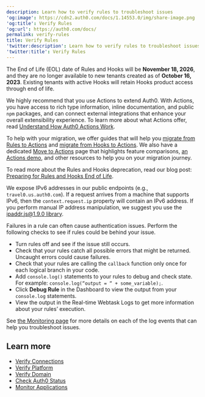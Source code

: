 ```yaml
---
description: Learn how to verify rules to troubleshoot issues
'og:image': https://cdn2.auth0.com/docs/1.14553.0/img/share-image.png
'og:title': Verify Rules
'og:url': https://auth0.com/docs/
permalink: verify-rules
title: Verify Rules
'twitter:description': Learn how to verify rules to troubleshoot issues
'twitter:title': Verify Rules
---
```

<Warning>

The End of Life (EOL) date of Rules and Hooks will be **November 18, 2026**, and they are no longer available to new tenants created as of **October 16, 2023**. Existing tenants with active Hooks will retain Hooks product access through end of life.

We highly recommend that you use Actions to extend Auth0. With Actions, you have access to rich type information, inline documentation, and public `npm` packages, and can connect external integrations that enhance your overall extensibility experience. To learn more about what Actions offer, read [Understand How Auth0 Actions Work](/customize/actions/actions-overview).

To help with your migration, we offer guides that will help you [migrate from Rules to Actions](/customize/actions/migrate/migrate-from-rules-to-actions) and [migrate from Hooks to Actions](/customize/actions/migrate/migrate-from-hooks-to-actions). We also have a dedicated [Move to Actions](https://auth0.com/extensibility/movetoactions) page that highlights feature comparisons, [an Actions demo](https://www.youtube.com/watch?v=UesFSY1klrI), and other resources to help you on your migration journey.

To read more about the Rules and Hooks deprecation, read our blog post: [Preparing for Rules and Hooks End of Life](https://auth0.com/blog/preparing-for-rules-and-hooks-end-of-life/).

</Warning>

<Warning>

We expose IPv6 addresses in our public endpoints (e.g., `travel0.us.auth0.com`). If a request arrives from a machine that supports IPv6, then the `context.request.ip` property will contain an IPv6 address. If you perform manual IP address manipulation, we suggest you use the [ipaddr.js@1.9.0 library](https://www.npmjs.com/package/ipaddr.js/v/1.9.0).

</Warning>

Failures in a rule can often cause authentication issues. Perform the following checks to see if rules could be behind your issue.

* Turn rules off and see if the issue still occurs.
* Check that your rules catch all possible errors that might be returned. Uncaught errors could cause failures.
* Check that your rules are calling the `callback` function only once for each logical branch in your code.
* Add `console.log()` statements to your rules to debug and check state. For example: `console.log(“output = “ + some_variable);`.
* Click **Debug Rule** in the Dashboard to view the output from your `console.log` statements.
* View the output in the Real-time Webtask Logs to get more information about your rules’ execution.

<Callout icon="file-lines" color="#0EA5E9" iconType="regular">

See [the Monitoring page](/deploy-monitor/monitor) for more details on each of the log events that can help you troubleshoot issues.

</Callout>

## Learn more

* [Verify Connections](/troubleshoot/basic-issues/verify-connections)
* [Verify Platform](/troubleshoot/basic-issues/verify-platform)
* [Verify Domain](/troubleshoot/basic-issues/verify-domain)
* [Check Auth0 Status](/deploy-monitor/monitor/check-auth0-status)
* [Monitor Applications](/deploy-monitor/monitor/monitor-applications)